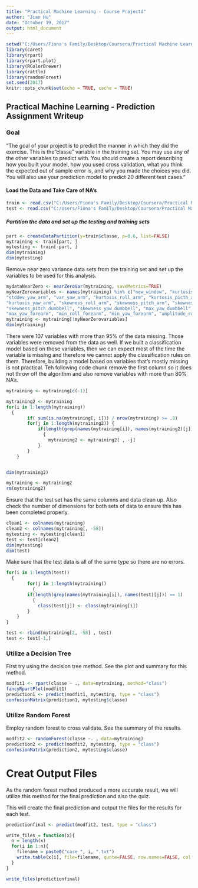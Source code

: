 ---
title: "Practical Machine Learning - Course Projectd"
author: "Jian Hu"
date: "October 19, 2017"
output: html_document
---

```{r setup, include=FALSE}
setwd("C:/Users/Fiona's Family/Desktop/Coursera/Practical Machine Learning")
library(caret)
library(rpart)
library(rpart.plot)
library(RColorBrewer)
library(rattle)
library(randomForest)
set.seed(2017)
knitr::opts_chunk$set(echo = TRUE, cache = TRUE)
```


## Practical Machine Learning - Prediction Assignment Writeup

### Goal

"The goal of your project is to predict the manner in which they did the exercise. This is the "classe" variable in the training set. You may use any of the other variables to predict with. You should create a report describing how you built your model, how you used cross validation, what you think the expected out of sample error is, and why you made the choices you did. You will also use your prediction model to predict 20 different test cases."

#### Load the Data and Take Care of NA's

```{r}
train <- read.csv("C:/Users/Fiona's Family/Desktop/Coursera/Practical Machine Learning/pml-training.csv", na.strings=c("NA","#DIV/0!",""))
test <- read.csv("C:/Users/Fiona's Family/Desktop/Coursera/Practical Machine Learning/pml-testing.csv", na.strings=c("NA","#DIV/0!",""))
```

##### Partition the data and set up the testing and training sets

```{r}
part <- createDataPartition(y=train$classe, p=0.6, list=FALSE)
mytraining <- train[part, ]
mytesting <- train[-part, ]
dim(mytraining)
dim(mytesting)

```

Remove near zero variance data sets from the training set and set up the variables to be used for this analysis. 

```{r}
mydataNearZero <- nearZeroVar(mytraining, saveMetrics=TRUE)
myNearZerovariables <- names(mytraining) %in% c("new_window", "kurtosis_roll_belt", "kurtosis_picth_belt", "kurtosis_yaw_belt", "skewness_roll_belt", "skewness_roll_belt.1", "skewness_yaw_belt", "max_yaw_belt", "min_yaw_belt", "amplitude_yaw_belt", "avg_roll_arm", "stddev_roll_arm", "var_roll_arm", "avg_pitch_arm", "stddev_pitch_arm", "var_pitch_arm", "avg_yaw_arm",
"stddev_yaw_arm", "var_yaw_arm", "kurtosis_roll_arm", "kurtosis_picth_arm",
"kurtosis_yaw_arm", "skewness_roll_arm", "skewness_pitch_arm", "skewness_yaw_arm", "max_roll_arm", "min_roll_arm", "min_pitch_arm", "amplitude_roll_arm", "amplitude_pitch_arm", "kurtosis_roll_dumbbell", "kurtosis_picth_dumbbell", "kurtosis_yaw_dumbbell", "skewness_roll_dumbbell",
"skewness_pitch_dumbbell", "skewness_yaw_dumbbell", "max_yaw_dumbbell", "min_yaw_dumbbell", "amplitude_yaw_dumbbell", "kurtosis_roll_forearm", "kurtosis_picth_forearm", "kurtosis_yaw_forearm", "skewness_roll_forearm", "skewness_pitch_forearm", "skewness_yaw_forearm", "max_roll_forearm",
"max_yaw_forearm", "min_roll_forearm", "min_yaw_forearm", "amplitude_roll_forearm", "amplitude_yaw_forearm", "avg_roll_forearm", "stddev_roll_forearm", "var_roll_forearm", "avg_pitch_forearm", "stddev_pitch_forearm", "var_pitch_forearm", "avg_yaw_forearm", "stddev_yaw_forearm", "var_yaw_forearm")
mytraining <- mytraining[!myNearZerovariables]
dim(mytraining)

```
There were 107 variables with more than 95% of the data missing. Those variables were removed from the data as well. If we built a classification model based on those variables, then we can expect most of the time the variable is missing and therefore we cannot apply the classification rules on them. Therefore, building a model based on variables that's mostly missing is not practical. Teh following code chunk remove the first column so it does not throw off the algorithm and also remove variables with more than 80% NA's.

```{r}
mytraining <- mytraining[c(-1)]

mytraining2 <- mytraining
for(i in 1:length(mytraining)) 
  {
        if( sum(is.na(mytraining[, i])) / nrow(mytraining) >= .8) 
        for(j in 1:length(mytraining2)) {
            if(length(grep(names(mytraining[i]), names(mytraining2)[j])) == 1)
              { 
                mytraining2 <- mytraining2[ , -j]
            }   
        } 
    }


dim(mytraining2)

mytraining <- mytraining2
rm(mytraining2)

```

Ensure that the test set has the same columns and data clean up.  Also check the number of dimensions for both sets of data to ensure this has been completed properly.    

```{r}
clean1 <- colnames(mytraining)
clean2 <- colnames(mytraining[, -58])
mytesting <- mytesting[clean1]
test <- test[clean2]
dim(mytesting)
dim(test)
```


Make sure that the test data is all of the same type so there are no errors.  

```{r}


for(i in 1:length(test))
  {
        for(j in 1:length(mytraining))
          {
        if(length(grep(names(mytraining[i]), names(test)[j])) == 1)
          {
            class(test[j]) <- class(mytraining[i])
        }      
    }      
}

test <- rbind(mytraining[2, -58] , test) 
test <- test[-1,]

```

###  Utilize a Decision Tree

First try using the decision tree method.  See the plot and summary for this method.  

```{r}
modfit1 <- rpart(classe ~ ., data=mytraining, method="class")
fancyRpartPlot(modfit1)
prediction1 <- predict(modfit1, mytesting, type = "class")
confusionMatrix(prediction1, mytesting$classe)

```

### Utilize Random Forest

Employ random forest to cross validate.  See the summary of the results.  

```{r}

modfit2 <- randomForest(classe ~. , data=mytraining)
prediction2 <- predict(modfit2, mytesting, type = "class")
confusionMatrix(prediction2, mytesting$classe)

```


# Creat Output Files

As the random forest method produced a more accurate result, we will utilize this method for the final prediction and also the quiz.  

This will create the final prediction and output the files for the results for each test.  

```{r}

predictionfinal <- predict(modfit2, test, type = "class")

write_files = function(x){
  n = length(x)
  for(i in 1:n){
    filename = paste0("case_", i, ".txt")
    write.table(x[i], file=filename, quote=FALSE, row.names=FALSE, col.names=FALSE)
  }
}

write_files(predictionfinal)

```